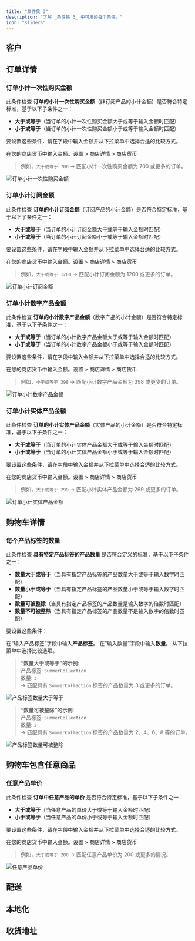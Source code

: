 ```yaml
---
title: "条件集 3"
description: "了解 _条件集 3_ 中可用的每个条件。"
icon: "sliders"
---
```



<Always />

<PreviousAllConditionsInvalid />

## 客户

<EmailAddress />
<CustomerTag />

## 订单详情

<OrderTotalAmount />
<OrderSubtotalAmount />

### 订单小计一次性购买金额

此条件检查 **订单的小计一次性购买金额**（非订阅产品的小计金额）是否符合特定标准，基于以下子条件之一：

- **大于或等于**（当订单的小计一次性购买金额大于或等于输入金额时匹配）
- **小于或等于**（当订单的小计一次性购买金额小于或等于输入金额时匹配）

要设置这些条件，请在字段中输入金额并从下拉菜单中选择合适的比较方式。

<Note>
  在您的商店货币中输入金额。设置 > 商店详情 > 商店货币
</Note>

> 例如，`大于或等于 700` → 匹配小计一次性购买金额为 700 或更多的订单。

<img
  src="/images/essentials/condition-sets/order-subtotal-one-time-purchase-amount.webp"
  alt="订单小计一次性购买金额"
/>

### 订单小计订阅金额

此条件检查 **订单的小计订阅金额**（订阅产品的小计金额）是否符合特定标准，基于以下子条件之一：

- **大于或等于**（当订单的小计订阅金额大于或等于输入金额时匹配）
- **小于或等于**（当订单的小计订阅金额小于或等于输入金额时匹配）

要设置这些条件，请在字段中输入金额并从下拉菜单中选择合适的比较方式。

<Note>
  在您的商店货币中输入金额。设置 > 商店详情 > 商店货币
</Note>

> 例如，`大于或等于 1200` → 匹配小计订阅金额为 1200 或更多的订单。

<img
  src="/images/essentials/condition-sets/order-subtotal-subscription-amount.webp"
  alt="订单小计订阅金额"
/>

### 订单小计数字产品金额

此条件检查 **订单的小计数字产品金额**（数字产品的小计金额）是否符合特定标准，基于以下子条件之一：

- **大于或等于**（当订单的小计数字产品金额大于或等于输入金额时匹配）
- **小于或等于**（当订单的小计数字产品金额小于或等于输入金额时匹配）

要设置这些条件，请在字段中输入金额并从下拉菜单中选择合适的比较方式。

<Note>
  在您的商店货币中输入金额。设置 > 商店详情 > 商店货币
</Note>

> 例如，`小于或等于 398` → 匹配小计数字产品金额为 398 或更少的订单。

<img
  src="/images/essentials/condition-sets/order-subtotal-digital-amount.webp"
  alt="订单小计数字产品金额"
/>

### 订单小计实体产品金额

此条件检查 **订单的小计实体产品金额**（实体产品的小计金额）是否符合特定标准，基于以下子条件之一：

- **大于或等于**（当订单的小计实体产品金额大于或等于输入金额时匹配）
- **小于或等于**（当订单的小计实体产品金额小于或等于输入金额时匹配）

要设置这些条件，请在字段中输入金额并从下拉菜单中选择合适的比较方式。

<Note>
  在您的商店货币中输入金额。设置 > 商店详情 > 商店货币
</Note>

> 例如，`大于或等于 299` → 匹配小计实体产品金额为 299 或更多的订单。

<img
  src="/images/essentials/condition-sets/order-subtotal-physical-amount.webp"
  alt="订单小计实体产品金额"
/>

<OrderTotalQuantity />

## 购物车详情

<OrderSubtotalAmountPerProductTag />
<OrderSubtotalAmountMinusOrderSubtotalAmountPerProductTag />

### 每个产品标签的数量

此条件检查 **具有特定产品标签的产品数量** 是否符合定义的标准，基于以下子条件之一：

- **数量大于或等于**（当具有指定产品标签的产品数量大于或等于输入数字时匹配）
- **数量小于或等于**（当具有指定产品标签的产品数量小于或等于输入数字时匹配）
- **数量可被整除**（当具有指定产品标签的产品数量是输入数字的倍数时匹配）
- **数量不可被整除**（当具有指定产品标签的产品数量不是输入数字的倍数时匹配）

要设置这些条件：

<Steps>
  <Step title="输入产品标签">
    在“输入产品标签”字段中输入<strong>产品标签</strong>。
  </Step>

  <Step title="输入数量">
    在“输入数量”字段中输入<strong>数量</strong>。
  </Step>

  <Step title="选择比较选项">
    从下拉菜单中选择比较选项。
  </Step>
</Steps>

> **“数量大于或等于”的示例**:  
> 产品标签: `SummerCollection`  
> 数量: `3`  
> → 匹配具有 `SummerCollection` 标签的产品数量为 3 或更多的订单。

<img
  src="/images/essentials/condition-sets/quantity-per-product-tag-has-greater-value.webp"
  alt="产品标签数量大于等于"
/>

> **“数量可被整除”的示例**:  
> 产品标签: `SummerCollection`  
> 数量: `2`  
> → 匹配具有 `SummerCollection` 标签的产品数量为 2、4、6、8 等的订单。

<img
  src="/images/essentials/condition-sets/quantity-per-product-tag-divisible-by.webp"
  alt="产品标签数量可被整除"
/>

## 购物车包含任意商品

<ProductTag />
<ProductTags />
<Collection />
<Collections />
<CartHasShippingProduct />
<CartHasNoShippingProduct />
<CartHasDigitalProduct />
<CartHasNoDigitalProduct />
<CartHasOneTimePurchaseProduct />
<CartHasNoOneTimePurchaseProduct />
<CartHasSubscriptionProduct />
<CartHasNoSubscriptionProduct />

### 任意产品单价

此条件检查 **订单中任意产品的单价** 是否符合特定标准，基于以下子条件之一：

- **大于或等于**（当任意产品的单价大于或等于输入金额时匹配）
- **小于或等于**（当任意产品的单价小于或等于输入金额时匹配）

要设置这些条件，请在字段中输入金额并从下拉菜单中选择合适的比较方式。

<Note>
  在您的商店货币中输入金额。设置 > 商店详情 > 商店货币
</Note>

> 例如，`大于或等于 200` → 匹配任意产品单价为 200 或更多的情况。

<img
  src="/images/essentials/condition-sets/any-product-cost-per-quantity.webp"
  alt="任意产品单价"
/>

## 配送

<ShippingMethodPrice />
<SelectedShippingTypeShipPickup />
<ShippingMethodsAvailable />

## 本地化

<UserLanguage />
<Market />

## 收货地址

<ShippingAddressIsEmpty />
<ShippingAddressIsNotEmpty />
<FullNameFirstNameLastName />
<FirstName />
<LastName />
<POBoxAddress />
<NotPOBoxAddress />
<AddressLine1Line2 />
<AddressLine1 />
<AddressLine2 />
<Company />
<PhoneNumber />
<CityArea />
<ProvinceCodeStateCode />
<Country />
<ZipCodePostalCode />
